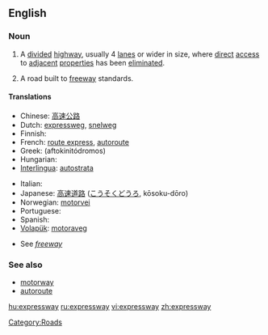 ==English==
{{wikipedia}}

===Noun===
{{en-noun}}

# {{context|parts of the US}} A [[divide]]d [[highway]], usually 4 [[lane]]s or wider in size, where [[direct]] [[access]] to [[adjacent]] [[properties]] has been [[eliminated]].
# {{context|Canada|New Zealand|parts of the US}} A road built to [[freeway]] standards.

====Translations====
{{trans-top|a divided highway where direct access to adjacent properties has been eliminated}}
* Chinese: [[高速公路]]
* Dutch: [[expressweg]], [[snelweg]]
* Finnish: {{t-|fi|moottoritie}}
* French: [[route express]], [[autoroute]]
* Greek: {{t|el|αυτοκινητόδρομος|m|sc=Grek}} (aftokinitódromos)
* Hungarian: {{t|hu|autópálya}}
* [[Interlingua]]: [[autostrata]]
{{trans-mid}}
* Italian: {{t-|it|superstrada}}
* Japanese: [[高速道路]] ([[こうそくどうろ]], kōsoku-dōro)
* Norwegian: [[motorvei]]
* Portuguese: {{t-|pt|autopista}}
* Spanish: {{t+|es|autopista}}
* [[Volapük]]: [[motoraveg]]
{{trans-bottom}}

{{trans-top|a road built to freeway standards}}
* See ''[[freeway]]''
{{trans-bottom}}

===See also===
*[[motorway]]
*[[autoroute]]

[[Category:Roads]]

[[hu:expressway]]
[[ru:expressway]]
[[vi:expressway]]
[[zh:expressway]]